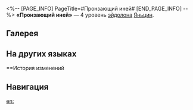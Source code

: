 <%-- [PAGE_INFO]
PageTitle=#Пронзающий иней#
[END_PAGE_INFO] --%>
{{Эйдолон Инфобокс
|Название         = Пронзающий иней
|Изображение      = Эйдолон Пронзающий иней.png
|Персонаж         = Яньцин
|Уровень          = 4
|Длительность     = 
|Описание         = Когда текущее НР выше или равно 80%, {{Доп эффект|пробитие ледяного сопротивления}} персонажа повышается на 12%.
|Свойство1        = 
|Масштабирование1 = 
}}
'''«Пронзающий иней»''' — 4 уровень [[эйдолон]]а [[Яньцин]].

==Галерея==
{{Галерея|position=left|captionalign=center
|Персонаж Яньцин Эйдолон 4.png|Осколок Эйдолона
}}

==На других языках==
{{На других языках
|en   = Searing Sting
|zhs  = 霜厉
|zht  = 霜厲
|ja   = {{Rubi|霜厲|そうれい}}
|ko   = 서릿발
|es   = Relente perforante
|fr   = Froid pénétrant
|ru   = Пронзающий иней
|th   = Searing Sting
|vi   = Sương Lệ
|de   = Reifspieß
|id   = Searing Sting
|pt   = Perfuração Flamejante
}}

==История изменений
{{История изменений|3.5}}

==Навигация==
{{Навык Навбокс|Яньцин}}

[[en:]]